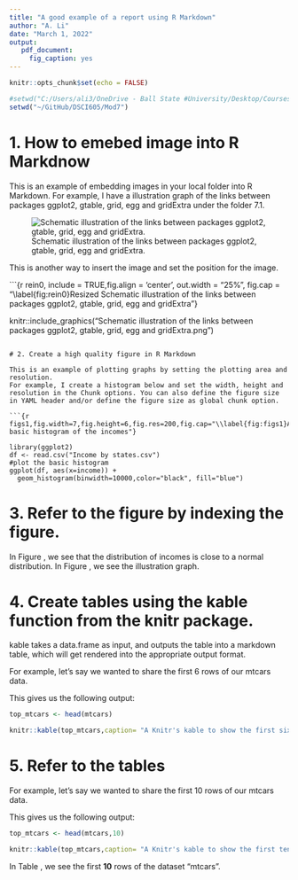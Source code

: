 ```yaml
---
title: "A good example of a report using R Markdown"
author: "A. Li"
date: "March 1, 2022"
output: 
   pdf_document:
     fig_caption: yes
---
```


```r
knitr::opts_chunk$set(echo = FALSE)
```

```r
#setwd("C:/Users/ali3/OneDrive - Ball State #University/Desktop/Courses/Coursera/DSCI605/Week7/7.1")
setwd("~/GitHub/DSCI605/Mod7")
```

# 1. How to emebed image into R Markdnow

This is an example of embedding images in your local folder into R Markdown.
For example, I have a illustration graph of the links between packages ggplot2, gtable, grid, egg and gridExtra under the folder 7.1. 

![Schematic illustration of the links between packages ggplot2, gtable, grid, egg and gridExtra.](C:/Users/ali3/OneDrive - Ball State University/Desktop/Courses/Coursera/DSCI605/Week7/7.1/Schematic illustration of the links between packages ggplot2, gtable, grid, egg and gridExtra.png)

This is another way to insert the image and set the position for the image.

```{r rein0, include = TRUE,fig.align = 'center', out.width = "25%", fig.cap = "\\label{fig:rein0}Resized Schematic illustration of the links between packages ggplot2, gtable, grid, egg and gridExtra"}

knitr::include_graphics("Schematic illustration of the links between packages ggplot2, gtable, grid, egg and gridExtra.png")
```

# 2. Create a high quality figure in R Markdown

This is an example of plotting graphs by setting the plotting area and resolution.
For example, I create a histogram below and set the width, height and resolution in the Chunk options. You can also define the figure size in YAML header and/or define the figure size as global chunk option.

```{r figs1,fig.width=7,fig.height=6,fig.res=200,fig.cap="\\label{fig:figs1}A basic histogram of the incomes"}

library(ggplot2)
df <- read.csv("Income by states.csv")
#plot the basic histogram
ggplot(df, aes(x=income)) + 
  geom_histogram(binwidth=10000,color="black", fill="blue")

```

# 3. Refer to the figure by indexing the figure.

In Figure \ref{fig:figs1}, we see that the distribution of incomes is close to a normal distribution.
In Figure \ref{fig:rein0}, we see the illustration graph.


# 4. Create tables using the kable function from the knitr package.

kable takes a data.frame as input, and outputs the table into a markdown table, which will get rendered into the appropriate output format.

For example, let’s say we wanted to share the first 6 rows of our mtcars data.

This gives us the following output:
```r
top_mtcars <- head(mtcars)

knitr::kable(top_mtcars,caption= "A Knitr's kable to show the first six rows of 'mtcars'",digits=2)

```
# 5. Refer to the tables


For example, let’s say we wanted to share the first 10 rows of our mtcars data.

This gives us the following output:
```r
top_mtcars <- head(mtcars,10)

knitr::kable(top_mtcars,caption= "A Knitr's kable to show the first ten rows of 'mtcars'",digits=2)

```

In Table \ref{tab:tbl1}, we see the first **10** rows  of the dataset "mtcars".

